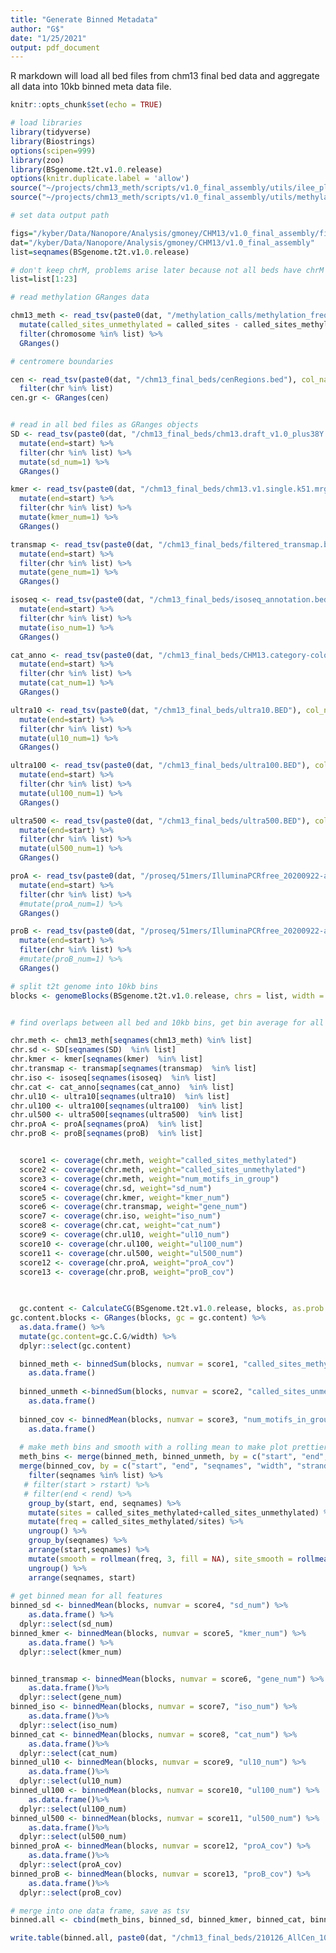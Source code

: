 ```yaml
---
title: "Generate Binned Metadata"
author: "G$"
date: "1/25/2021"
output: pdf_document
---
```


R markdown will load all bed files from chm13 final bed data and aggregate all data into 10kb binned meta data file.
```r
knitr::opts_chunk$set(echo = TRUE)

# load libraries
library(tidyverse)
library(Biostrings)
options(scipen=999)
library(zoo)
library(BSgenome.t2t.v1.0.release)
options(knitr.duplicate.label = 'allow')
source("~/projects/chm13_meth/scripts/v1.0_final_assembly/utils/ilee_plot_utils.R")
source("~/projects/chm13_meth/scripts/v1.0_final_assembly/utils/methylation_R_utils.R")

# set data output path

figs="/kyber/Data/Nanopore/Analysis/gmoney/CHM13/v1.0_final_assembly/figures"
dat="/kyber/Data/Nanopore/Analysis/gmoney/CHM13/v1.0_final_assembly"
list=seqnames(BSgenome.t2t.v1.0.release)

# don't keep chrM, problems arise later because not all beds have chrM
list=list[1:23]

# read methylation GRanges data

chm13_meth <- read_tsv(paste0(dat, "/methylation_calls/methylation_frequency_50kb_split.tsv")) %>%
  mutate(called_sites_unmethylated = called_sites - called_sites_methylated) %>%
  filter(chromosome %in% list) %>%
  GRanges()

# centromere boundaries

cen <- read_tsv(paste0(dat, "/chm13_final_beds/cenRegions.bed"), col_names = c("chr", "start", "end","name")) %>%
  filter(chr %in% list)
cen.gr <- GRanges(cen)


# read in all bed files as GRanges objects 
SD <- read_tsv(paste0(dat, "/chm13_final_beds/chm13.draft_v1.0_plus38Y.SDs.bed"), skip=1, col_names = c("chr", "start", "end")) %>%
  mutate(end=start) %>%
  filter(chr %in% list) %>%
  mutate(sd_num=1) %>%
  GRanges()

kmer <- read_tsv(paste0(dat, "/chm13_final_beds/chm13.v1.single.k51.mrg.bed"), col_names = c("chr", "start", "end"))%>%
  mutate(end=start) %>%
  filter(chr %in% list) %>%
  mutate(kmer_num=1) %>%
  GRanges()

transmap <- read_tsv(paste0(dat, "/chm13_final_beds/filtered_transmap.bed"), col_names = c("chr", "start", "end"))%>%
  mutate(end=start) %>%
  filter(chr %in% list) %>%
  mutate(gene_num=1) %>%
  GRanges()

isoseq <- read_tsv(paste0(dat, "/chm13_final_beds/isoseq_annotation.bed"), col_names = c("chr", "start", "end"))%>%
  mutate(end=start) %>%
  filter(chr %in% list) %>%
  mutate(iso_num=1) %>%
  GRanges()

cat_anno <- read_tsv(paste0(dat, "/chm13_final_beds/CHM13.category-colors.bed.gz"), col_names = c("chr", "start", "end"))%>%
  mutate(end=start) %>%
  filter(chr %in% list) %>%
  mutate(cat_num=1) %>%
  GRanges()

ultra10 <- read_tsv(paste0(dat, "/chm13_final_beds/ultra10.BED"), col_names = c("chr", "start", "end"))%>%
  mutate(end=start) %>%
  filter(chr %in% list) %>%
  mutate(ul10_num=1) %>%
  GRanges()

ultra100 <- read_tsv(paste0(dat, "/chm13_final_beds/ultra100.BED"), col_names = c("chr", "start", "end"))%>%
  mutate(end=start) %>%
  filter(chr %in% list) %>%
  mutate(ul100_num=1) %>%
  GRanges()

ultra500 <- read_tsv(paste0(dat, "/chm13_final_beds/ultra500.BED"), col_names = c("chr", "start", "end"))%>%
  mutate(end=start) %>%
  filter(chr %in% list) %>%
  mutate(ul500_num=1) %>%
  GRanges()

proA <- read_tsv(paste0(dat, "/proseq/51mers/IlluminaPCRfree_20200922-assembly_51mers_single_mrg_meryl.over.CHM13-5A_proseq_cutadapt-2_bt2-vs-filtered_bt2-N0-k100-chm13-20200922_COV.bed"), col_names = c("chr", "start", "end", "proA_cov"))%>%
  mutate(end=start) %>%
  filter(chr %in% list) %>%
  #mutate(proA_num=1) %>%
  GRanges()

proB <- read_tsv(paste0(dat, "/proseq/51mers/IlluminaPCRfree_20200922-assembly_51mers_single_mrg_meryl.over.CHM13-5B_proseq_cutadapt-2_bt2-vs-filtered_bt2-N0-k100-chm13-20200922_COV.bed"), col_names = c("chr", "start", "end", "proB_cov"))%>%
  mutate(end=start) %>%
  filter(chr %in% list) %>%
  #mutate(proB_num=1) %>%
  GRanges()
```


```r

# split t2t genome into 10kb bins
blocks <- genomeBlocks(BSgenome.t2t.v1.0.release, chrs = list, width = 10000)


# find overlaps between all bed and 10kb bins, get bin average for all features 

chr.meth <- chm13_meth[seqnames(chm13_meth) %in% list]
chr.sd <- SD[seqnames(SD)  %in% list]   
chr.kmer <- kmer[seqnames(kmer)  %in% list]
chr.transmap <- transmap[seqnames(transmap)  %in% list]
chr.iso <- isoseq[seqnames(isoseq)  %in% list]
chr.cat <- cat_anno[seqnames(cat_anno)  %in% list]
chr.ul10 <- ultra10[seqnames(ultra10)  %in% list]
chr.ul100 <- ultra100[seqnames(ultra100)  %in% list]
chr.ul500 <- ultra500[seqnames(ultra500)  %in% list]
chr.proA <- proA[seqnames(proA)  %in% list]
chr.proB <- proB[seqnames(proB)  %in% list]


  score1 <- coverage(chr.meth, weight="called_sites_methylated")
  score2 <- coverage(chr.meth, weight="called_sites_unmethylated")
  score3 <- coverage(chr.meth, weight="num_motifs_in_group")
  score4 <- coverage(chr.sd, weight="sd_num")
  score5 <- coverage(chr.kmer, weight="kmer_num")
  score6 <- coverage(chr.transmap, weight="gene_num")
  score7 <- coverage(chr.iso, weight="iso_num")
  score8 <- coverage(chr.cat, weight="cat_num")
  score9 <- coverage(chr.ul10, weight="ul10_num")
  score10 <- coverage(chr.ul100, weight="ul100_num")
  score11 <- coverage(chr.ul500, weight="ul500_num")
  score12 <- coverage(chr.proA, weight="proA_cov")
  score13 <- coverage(chr.proB, weight="proB_cov")
  
  

  gc.content <- CalculateCG(BSgenome.t2t.v1.0.release, blocks, as.prob = F)
gc.content.blocks <- GRanges(blocks, gc = gc.content) %>%
  as.data.frame() %>%
  mutate(gc.content=gc.C.G/width) %>%
  dplyr::select(gc.content)

  binned_meth <- binnedSum(blocks, numvar = score1, "called_sites_methylated") %>%
    as.data.frame()
  
  binned_unmeth <-binnedSum(blocks, numvar = score2, "called_sites_unmethylated")%>%
    as.data.frame()
  
  binned_cov <- binnedMean(blocks, numvar = score3, "num_motifs_in_group") %>%
    as.data.frame()
  
  # make meth bins and smooth with a rolling mean to make plot prettier
  meth_bins <- merge(binned_meth, binned_unmeth, by = c("start", "end", "seqnames", "width", "strand")) %>%
  merge(binned_cov, by = c("start", "end", "seqnames", "width", "strand")) %>%
    filter(seqnames %in% list) %>%
   # filter(start > rstart) %>%
   # filter(end < rend) %>%
    group_by(start, end, seqnames) %>%
    mutate(sites = called_sites_methylated+called_sites_unmethylated) %>%
    mutate(freq = called_sites_methylated/sites) %>%
    ungroup() %>%
    group_by(seqnames) %>%
    arrange(start,seqnames) %>%
    mutate(smooth = rollmean(freq, 3, fill = NA), site_smooth = rollmean(num_motifs_in_group, 3, fill = NA)) %>%
    ungroup() %>%
    arrange(seqnames, start)
  
# get binned mean for all features
binned_sd <- binnedMean(blocks, numvar = score4, "sd_num") %>%
    as.data.frame() %>%
  dplyr::select(sd_num)
binned_kmer <- binnedMean(blocks, numvar = score5, "kmer_num") %>%
    as.data.frame() %>%
  dplyr::select(kmer_num)


binned_transmap <- binnedMean(blocks, numvar = score6, "gene_num") %>%
    as.data.frame()%>%
  dplyr::select(gene_num)
binned_iso <- binnedMean(blocks, numvar = score7, "iso_num") %>%
    as.data.frame()%>%
  dplyr::select(iso_num)
binned_cat <- binnedMean(blocks, numvar = score8, "cat_num") %>%
    as.data.frame()%>%
  dplyr::select(cat_num)
binned_ul10 <- binnedMean(blocks, numvar = score9, "ul10_num") %>%
    as.data.frame()%>%
  dplyr::select(ul10_num)
binned_ul100 <- binnedMean(blocks, numvar = score10, "ul100_num") %>%
    as.data.frame()%>%
  dplyr::select(ul100_num)
binned_ul500 <- binnedMean(blocks, numvar = score11, "ul500_num") %>%
    as.data.frame()%>%
  dplyr::select(ul500_num)
binned_proA <- binnedMean(blocks, numvar = score12, "proA_cov") %>%
    as.data.frame()%>%
  dplyr::select(proA_cov)
binned_proB <- binnedMean(blocks, numvar = score13, "proB_cov") %>%
    as.data.frame()%>%
  dplyr::select(proB_cov)

# merge into one data frame, save as tsv
binned.all <- cbind(meth_bins, binned_sd, binned_kmer, binned_cat, binned_transmap,binned_iso,binned_ul10,binned_ul100,binned_ul500,binned_proA,binned_proB,gc.content.blocks)

write.table(binned.all, paste0(dat, "/chm13_final_beds/210126_AllCen_10kbBinned_ALL.bed"), col.names = T, row.names = F, quote=F, sep = "\t")
```


